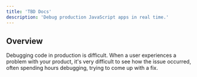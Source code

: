 ```yaml
---
title: 'TBD Docs'
description: 'Debug production JavaScript apps in real time.'
---
```


## Overview

Debugging code in production is difficult. When a user experiences a problem with your product, it's very difficult to see how the issue occurred, often spending hours debugging, trying to come up with a fix.

<Card
  title="Sign up for Early Access"
  icon="circle-play"
  href="https://tbd.sh"
/>
